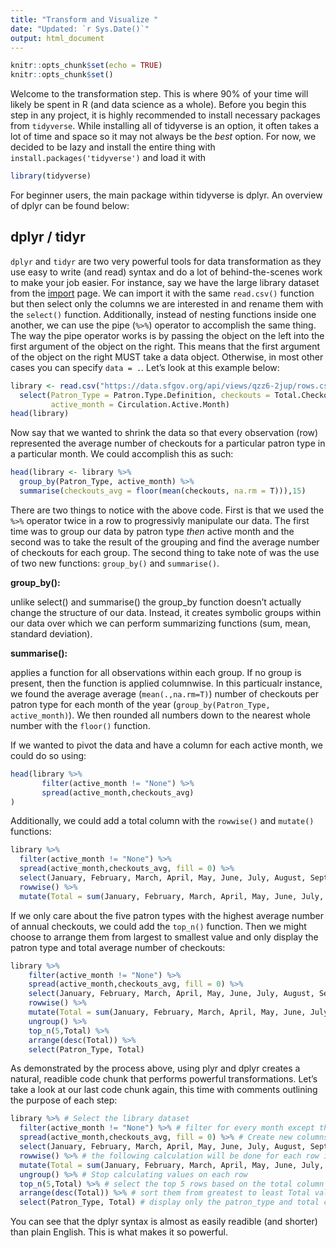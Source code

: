 ```yaml
---
title: "Transform and Visualize "
date: "Updated: `r Sys.Date()`"
output: html_document
---
```


```r
knitr::opts_chunk$set(echo = TRUE)
knitr::opts_chunk$set()
```

Welcome to the transformation step. This is where 90% of your time will likely be spent in R (and data science as a whole). Before you begin this step in any project, it is highly recommended to install necessary packages from `tidyverse`. While installing all of tidyverse is an option, it often takes a lot of time and space so it may not always be the *best* option. For now, we decided to be lazy and install the entire thing with `install.packages('tidyverse')` and load it with 

```r
library(tidyverse)
```

For beginner users, the main package within tidyverse is dplyr. An overview of dplyr can be found below:

## dplyr / tidyr

`dplyr` and `tidyr` are two very powerful tools for data transformation as they use easy to write (and read) syntax and do a lot of behind-the-scenes work to make your job easier. For instance, say we have the large library dataset from the [import](Import.html) page. We can import it with the same `read.csv()` function but then select only the columns we are interested in and rename them with the `select()` function. Additionally, instead of nesting functions inside one another, we can use the pipe (`%>%`) operator to accomplish the same thing. The way the pipe operator works is by passing the object on the left into the first argument of the object on the right. This means that the first argument of the object on the right MUST take a data object. Otherwise, in most other cases you can specify `data = .`. Let's look at this example below: 

```r
library <- read.csv("https://data.sfgov.org/api/views/qzz6-2jup/rows.csv") %>%
  select(Patron_Type = Patron.Type.Definition, checkouts = Total.Checkouts,
         active_month = Circulation.Active.Month)
head(library)
```

Now say that we wanted to shrink the data so that every observation (row) represented the average number of checkouts for a particular patron type in a particular month. We could accomplish this as such: 

```r
head(library <- library %>%
  group_by(Patron_Type, active_month) %>%
  summarise(checkouts_avg = floor(mean(checkouts, na.rm = T))),15)
```

There are two things to notice with the above code. First is that we used the `%>%` operator twice in a row to progressivly manipulate our data. The first time was to group our data by patron type *then* active month and the second was to take the result of the grouping and find the average number of checkouts for each group. The second thing to take note of was the use of two new functions: `group_by()` and `summarise()`. 

**group_by():**

unlike select() and summarise() the group_by function doesn't actually change the structure of our data. Instead, it creates symbolic groups within our data over which we can perform summarizing functions (sum, mean, standard deviation). 

**summarise():**

applies a function for all observations within each group. If no group is present, then the function is applied columnwise. In this particualr instance, we found the average average (`mean(.,na.rm=T)`) number of checkouts per patron type for each month of the year (`group_by(Patron_Type, active_month)`). We then rounded all numbers down to the nearest whole number with the `floor()` function. 

If we wanted to pivot the data and have a column for each active month, we could do so using: 

```r
head(library %>%
       filter(active_month != "None") %>%
       spread(active_month,checkouts_avg) 
)
```

Additionally, we could add a total column with the `rowwise()` and `mutate()` functions: 

```r
library %>%
  filter(active_month != "None") %>%
  spread(active_month,checkouts_avg, fill = 0) %>%
  select(January, February, March, April, May, June, July, August, September, October, November, December) %>%
  rowwise() %>%
  mutate(Total = sum(January, February, March, April, May, June, July, August, September, October, November, December))
```

If we only care about the five patron types with the highest average number of annual checkouts, we could add the `top_n()` function. Then we might choose to arrange them from largest to smallest value and only display the patron type and total average number of checkouts: 

```r
library %>%
    filter(active_month != "None") %>%
    spread(active_month,checkouts_avg, fill = 0) %>%
    select(January, February, March, April, May, June, July, August, September, October, November, December) %>%
    rowwise() %>%
    mutate(Total = sum(January, February, March, April, May, June, July, August, September, October, November, December)) %>%
    ungroup() %>%
    top_n(5,Total) %>%
    arrange(desc(Total)) %>%
    select(Patron_Type, Total)
```

As demonstrated by the process above, using plyr and dplyr creates a natural, readible code chunk that performs powerful transformations. Let's take a look at our last code chunk again, this time with comments outlining the purpose of each step: 

```r
library %>% # Select the library dataset
  filter(active_month != "None") %>% # filter for every month except those labled as 'None'
  spread(active_month,checkouts_avg, fill = 0) %>% # Create new columns for every month containing the average checkouts as values
  select(January, February, March, April, May, June, July, August, September, October, November, December) %>% # rearrange the month order
  rowwise() %>% # the following calculation will be done for each row instead of each column
  mutate(Total = sum(January, February, March, April, May, June, July, August, September, October, November, December)) %>% #Add a total column that adds the values for each month
  ungroup() %>% # Stop calculating values on each row
  top_n(5,Total) %>% # select the top 5 rows based on the total column
  arrange(desc(Total)) %>% # sort them from greatest to least Total value
  select(Patron_Type, Total) # display only the patron_type and total columns
```

You can see that the dplyr syntax is almost as easily readible (and shorter) than plain English. This is what makes it so powerful. 
